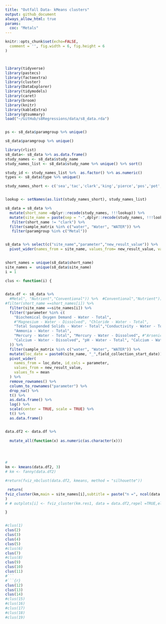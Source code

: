 ```yaml
---
title: "Outfall Data- kMeans clusters"
output: github_document
always_allow_html: true
params: 
  coc: "Metals"
---
```


```r

knitr::opts_chunk$set(echo=FALSE, 
  comment = '', fig.width = 6, fig.height = 6
)



library(tidyverse)
library(pastecs)
library(factoextra)
library(cluster)
library(DataExplorer)
library(tidymodels)
library(caret)
library(broom)
library(knitr)
library(kableExtra)
library(gtsummary)
load("~/GitHub/s8Regressions/data/s8_data.rda")


ps <- s8_data$paramgroup %>% unique()

```


```r
s8_data$paramgroup %>% unique()

```

```r
library(rlist)
s8_data<- s8_data %>% as.data.frame()
study_names <- s8_data$study_name
study_names_list <- s8_data$study_name %>% unique() %>% sort()

study_id <- study_names_list %>%  as.factor() %>% as.numeric()
types <- s8_data$type %>% unique()

study_names_short <- c('sea','tac','clark','king','pierce','pos','pot','sno')


lookup <- setNames(as.list(study_names_short), study_names_list)

s8_data = s8_data %>% 
  mutate(short_name =dplyr::recode(study_names, !!!lookup)) %>% 
  mutate(site_name = paste(sep = "-",dplyr::recode(study_names, !!!lookup),type)) %>% 
   filter(short_name != "clark") %>% 
  filter(sample_matrix %in% c("water", "Water", "WATER")) %>% 
   filter(paramgroup %in% c("Metal"))


s8_data %>% select(c("site_name","parameter","new_result_value")) %>% 
  pivot_wider(names_from = site_name, values_from= new_result_value, values_fn = length) %>%  kable() %>% kable_classic(full_width = F)
  

```



```r
short_names = unique(s8_data$short_name)
site_names =  unique(s8_data$site_name)
i = 1

clus <- function(i) {
  

data.df <- s8_data %>% 
  #Metal", "Nutrient","Conventional")) %>%  #Conventional","Nutrient")) %>% #Nutrient","Conventional")) %>%
#filter(short_name ==short_names[i]) %>% 
  filter(site_name ==site_names[i]) %>% 
  filter(!parameter %in% c(
    "Biochemical Oxygen Demand - Water - Total", 
    #"Magnesium - Water - Dissolved", "Chloride - Water - Total",
    "Total Suspended Solids - Water - Total","Conductivity - Water - Total","Turbidity - Water - Total",
    "Ammonia - Water - Total",
    "Mercury - Water - Total", "Mercury - Water - Dissolved", #"Arsenic - Water - Dissolved",
    "Calcium - Water - Dissolved", "pH - Water - Total", "Calcium - Water - Total", "Hardness as CaCO3 - Water - Total" #"Magnesium - Water - Total"
  )) %>%
  filter(sample_matrix %in% c("water", "Water", "WATER")) %>%
  mutate(loc_date = paste0(site_name, "_",field_collection_start_date)) %>%
  pivot_wider(
    names_from = loc_date, id_cols = parameter,
    values_from = new_result_value,
    values_fn = mean
  ) %>%
  remove_rownames() %>%
  column_to_rownames("parameter") %>%
  drop_na() %>%
  t() %>%
  as.data.frame() %>%
  log() %>% 
  scale(center = TRUE, scale = TRUE) %>% 
  t() %>%
  as.data.frame() 


data.df2 <- data.df %>%
  
  mutate_all(function(x) as.numeric(as.character(x))) 




# 
km <- kmeans(data.df2, 3)
# km <- fanny(data.df2)

#return(fviz_nbclust(data.df2, kmeans, method = "silhouette"))

 return(
fviz_cluster(km,main = site_names[i],subtitle = paste("n =", ncol(data.df2)), data = data.df2,repel =TRUE,show.clust.cent = FALSE,ellipse.type = "confidence", ellipse.level = 0.90)
)
# # outplots[i] <- fviz_cluster(km.res1, data = data.df2,repel =TRUE,ellipse.type = "convex",show.clust.cent = FALSE)

}


```

```r

```

```r
#clus(1)
clus(2)
clus(3)
clus(4)
clus(5)
#clus(6)
clus(7)
#clus(8)
clus(9)
clus(10)
clus(11)
#```
#```{r}
clus(12)
clus(13)
clus(14)
#clus(15)
#clus(16)
#clus(17)
#clus(18)
#clus(19)
```
